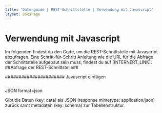 ```yaml
---
title: 'Datenguide | REST-Schnittstelle | Verwendung mit Javascript'
layout: DocsPage
---
```


# Verwendung mit Javascript

Im folgenden findest du den Code, um die REST-Schnittstelle mit Javascript abzufragen. Eine Schritt-für-Schritt
Anleitung wie die URL für die Abfrage der Schnittstelle aufgebaut sein muss, findest du auf [INTERNERT_LINK].
##Abfrage der REST-Schnittstelle##

###################### Javascript einfügen

```

```

JSON
format=json

Gibt die Daten (key: data) als JSON (response mimetype: application/json) zurück samt metadaten (key: schema)
zur Tabellenstruktur.

```

```
